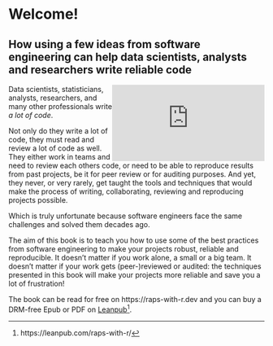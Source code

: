 # Welcome! {.unnumbered}
## How using a few ideas from software engineering can help data scientists, analysts and researchers write reliable code

<div style="float: right; clear: right">
<iframe src='https://leanpub.com/raps-with-r/embed' frameborder='0' allowtransparency='true'></iframe>
</div>

Data scientists, statisticians, analysts, researchers, and many other
professionals write *a lot of code*.

Not only do they write a lot of code, they must read and review a lot of code as
well. They either work in teams and need to review each others code, or need to
be able to reproduce results from past projects, be it for peer review or for
auditing purposes. And yet, they never, or very rarely, get taught the tools and
techniques that would make the process of writing, collaborating, reviewing and
reproducing projects possible. 

Which is truly unfortunate because software engineers face the same challenges and
solved them decades ago.

The aim of this book is to teach you how to use some of the best practices from
software engineering to make your projects robust, reliable and reproducible. It
doesn’t matter if you work alone, a small or a big team. It doesn’t matter if
your work gets (peer-)reviewed or audited: the techniques presented in this book
will make your projects more reliable and save you a lot of frustration!

The book can be read for free on https://raps-with-r.dev and you can buy a 
DRM-free Epub or PDF on [Leanpub](https://leanpub.com/raps-with-r/)^[https://leanpub.com/raps-with-r/].

